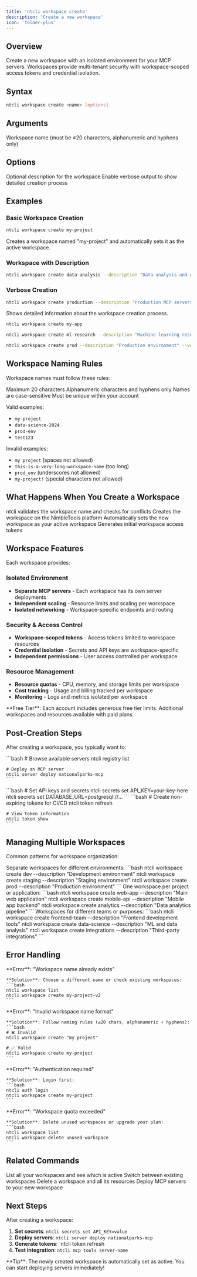 ```yaml
---
title: 'ntcli workspace create'
description: 'Create a new workspace'
icon: 'folder-plus'
---
```


## Overview

Create a new workspace with an isolated environment for your MCP servers. Workspaces provide multi-tenant security with workspace-scoped access tokens and credential isolation.

## Syntax

```bash
ntcli workspace create <name> [options]
```

## Arguments

<ResponseField name="name" type="string" required>
  Workspace name (must be ≤20 characters, alphanumeric and hyphens only)
</ResponseField>

## Options

<ResponseField name="-d, --description" type="string">
  Optional description for the workspace
</ResponseField>

<ResponseField name="-v, --verbose" type="boolean">
  Enable verbose output to show detailed creation process
</ResponseField>

## Examples

### Basic Workspace Creation

```bash
ntcli workspace create my-project
```

Creates a workspace named "my-project" and automatically sets it as the active workspace.

### Workspace with Description

```bash
ntcli workspace create data-analysis --description "Data analysis and AI tools workspace"
```

### Verbose Creation

```bash
ntcli workspace create production --description "Production MCP servers" --verbose
```

Shows detailed information about the workspace creation process.

<CodeGroup>

```bash Simple Creation
ntcli workspace create my-app
```

```bash With Description
ntcli workspace create ml-research --description "Machine learning research tools"
```

```bash Production Workspace
ntcli workspace create prod --description "Production environment" --verbose
```

</CodeGroup>

## Workspace Naming Rules

Workspace names must follow these rules:

<CardGroup cols={2}>
  <Card title="Length Limit" icon="ruler">
    Maximum 20 characters
  </Card>
  <Card title="Character Set" icon="abc">
    Alphanumeric characters and hyphens only
  </Card>
  <Card title="Case Sensitive" icon="text-size">
    Names are case-sensitive
  </Card>
  <Card title="Unique Names" icon="fingerprint">
    Must be unique within your account
  </Card>
</CardGroup>

Valid examples:
- `my-project`
- `data-science-2024`
- `prod-env`
- `test123`

Invalid examples:
- `my project` (spaces not allowed)
- `this-is-a-very-long-workspace-name` (too long)
- `prod_env` (underscores not allowed)
- `my-project!` (special characters not allowed)

## What Happens When You Create a Workspace

<Steps>
  <Step title="Validation">
    ntcli validates the workspace name and checks for conflicts
  </Step>
  <Step title="API Call">
    Creates the workspace on the NimbleTools platform
  </Step>
  <Step title="Activation">
    Automatically sets the new workspace as your active workspace
  </Step>
  <Step title="Token Generation">
    Generates initial workspace access tokens
  </Step>
</Steps>

## Workspace Features

Each workspace provides:

### Isolated Environment
- **Separate MCP servers** - Each workspace has its own server deployments
- **Independent scaling** - Resource limits and scaling per workspace
- **Isolated networking** - Workspace-specific endpoints and routing

### Security & Access Control
- **Workspace-scoped tokens** - Access tokens limited to workspace resources
- **Credential isolation** - Secrets and API keys are workspace-specific
- **Independent permissions** - User access controlled per workspace

### Resource Management
- **Resource quotas** - CPU, memory, and storage limits per workspace
- **Cost tracking** - Usage and billing tracked per workspace
- **Monitoring** - Logs and metrics isolated per workspace

<Callout type="info">
  **Free Tier**: Each account includes generous free tier limits. Additional workspaces and resources available with paid plans.
</Callout>

## Post-Creation Steps

After creating a workspace, you typically want to:

<Tabs>
  <Tab title="Deploy Servers">
    ```bash
    # Browse available servers
    ntcli registry list
    
    # Deploy an MCP server
    ntcli server deploy nationalparks-mcp
    ```
  </Tab>
  <Tab title="Set Secrets">
    ```bash
    # Set API keys and secrets
    ntcli secrets set API_KEY=your-key-here
    ntcli secrets set DATABASE_URL=postgresql://...
    ```
  </Tab>
  <Tab title="Generate Tokens">
    ```bash
    # Create non-expiring tokens for CI/CD
    ntcli token refresh 
    
    # View token information
    ntcli token show
    ```
  </Tab>
</Tabs>

## Managing Multiple Workspaces

Common patterns for workspace organization:

<AccordionGroup>
  <Accordion title="Environment-based">
    Separate workspaces for different environments:
    ```bash
    ntcli workspace create dev --description "Development environment"
    ntcli workspace create staging --description "Staging environment"  
    ntcli workspace create prod --description "Production environment"
    ```
  </Accordion>
  
  <Accordion title="Project-based">
    One workspace per project or application:
    ```bash
    ntcli workspace create web-app --description "Main web application"
    ntcli workspace create mobile-api --description "Mobile app backend"
    ntcli workspace create analytics --description "Data analytics pipeline"
    ```
  </Accordion>
  
  <Accordion title="Team-based">
    Workspaces for different teams or purposes:
    ```bash
    ntcli workspace create frontend-team --description "Frontend development tools"
    ntcli workspace create data-science --description "ML and data analysis"
    ntcli workspace create integrations --description "Third-party integrations"
    ```
  </Accordion>
</AccordionGroup>

## Error Handling

<AccordionGroup>
  <Accordion title="Name already exists">
    **Error**: "Workspace name already exists"
    
    **Solution**: Choose a different name or check existing workspaces:
    ```bash
    ntcli workspace list
    ntcli workspace create my-project-v2
    ```
  </Accordion>
  
  <Accordion title="Invalid name format">
    **Error**: "Invalid workspace name format"
    
    **Solution**: Follow naming rules (≤20 chars, alphanumeric + hyphens):
    ```bash
    # ❌ Invalid
    ntcli workspace create "my project"
    
    # ✅ Valid  
    ntcli workspace create my-project
    ```
  </Accordion>
  
  <Accordion title="Authentication required">
    **Error**: "Authentication required"
    
    **Solution**: Login first:
    ```bash
    ntcli auth login
    ntcli workspace create my-project
    ```
  </Accordion>
  
  <Accordion title="Quota exceeded">
    **Error**: "Workspace quota exceeded"
    
    **Solution**: Delete unused workspaces or upgrade your plan:
    ```bash
    ntcli workspace list
    ntcli workspace delete unused-workspace
    ```
  </Accordion>
</AccordionGroup>

## Related Commands

<CardGroup cols={2}>
  <Card
    title="workspace list"
    icon="list"
    href="/cli/commands/workspace/list"
  >
    List all your workspaces and see which is active
  </Card>
  <Card
    title="workspace switch"
    icon="right-left"
    href="/cli/commands/workspace/switch"
  >
    Switch between existing workspaces
  </Card>
  <Card
    title="workspace delete"
    icon="trash"
    href="/cli/commands/workspace/delete"
  >
    Delete a workspace and all its resources
  </Card>
  <Card
    title="server deploy"
    icon="rocket"
    href="/cli/commands/server/deploy"
  >
    Deploy MCP servers to your new workspace
  </Card>
</CardGroup>

## Next Steps

After creating a workspace:

1. **Set secrets**: `ntcli secrets set API_KEY=value`
2. **Deploy servers**: `ntcli server deploy nationalparks-mcp`
3. **Generate tokens**: `ntcli token refresh 
4. **Test integration**: `ntcli mcp tools server-name`

<Callout type="success">
  **Tip**: The newly created workspace is automatically set as active. You can start deploying servers immediately!
</Callout>
